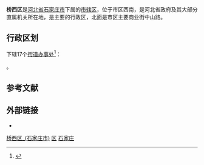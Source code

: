{{Infobox China County
| county = 桥西区
| usedname = 
| nameorigin = 
| Photo = 
| Photoname = 
| map = 桥西区在石家庄市的位置.JPG
| map_caption = 桥西区在石家庄市的位置
| Pinyin = Qiáoxī Qū
| Belong = [[河北省|河北省]][[石家庄市|石家庄市]]
| Types = [[市辖区|市辖区]]
| admincode = 
| founded = 
| seat = 
| officerTitle = 
| officer = 
| officerTitle2 = 
| officer2 = 
| division = 11
| town = 
| township = 1
| subdistrict = 11
| dialect = 
| post code = 
| phone code = 311
| coordinate = 
| area = 54.46
| area land = 
| area water = 
| census yr = 
| pop = 51.69万
| density =  
| GDP = 
| GDP_as_of = 
| GDPPC = 
| carlicense = 
| web = www.sjzqx.gov.cn
| web_title = 桥西区人民政府
}}
'''桥西区'''是[[河北省|河北省]][[石家庄市|石家庄市]]下属的[[市辖区|市辖区]]，位于市区西南，是河北省政府及其大部分直属机关所在地，是主要的行政区，北面是市区主要商业街中山路。

== 行政区划 ==
{{PAGENAMEBASE}}下辖17个[[街道办事处|街道办事处]]<ref>{{PRC admin/ref sgc|13/01/04}}</ref>：

{{PRC admin/children|13/01/04}}。

== 参考文献 ==
{{Wikisource|国务院关于同意河北省调整石家庄市部分行政区划的批复}}
{{reflist}}

== 外部链接 ==
* {{Official website|http://www.sjzqx.gov.cn/|name=石家庄市桥西区人民政府}}

{{石家庄市桥西区行政区划}}
{{石家庄市行政区划}}
{{河北行政区划}}

[[Category:桥西区_(石家庄市)|]]
[[Category:石家庄区县市|区]]
[[Category:河北市辖区|石家庄]]